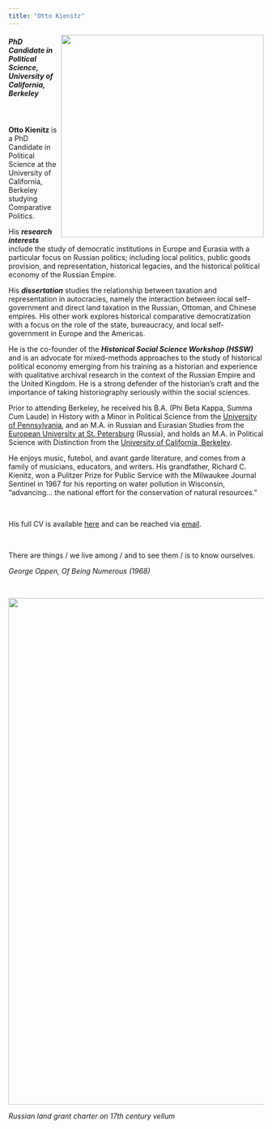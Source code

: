 ```yaml
---
title: "Otto Kienitz"
---
```


<img align="right" src="images/OttoSPBbuffer2.jpg" width = "400">

<h5>PhD Candidate in Political Science, University of California, Berkeley</h5>

<br>

**Otto Kienitz** is a PhD Candidate in Political Science at the University of California, Berkeley studying Comparative Politics.

His ***research interests*** include the study of democratic institutions in Europe and Eurasia with a particular focus on Russian politics; including local politics, public goods provision, and representation, historical legacies, and the historical political economy of the Russian Empire.

His ***dissertation*** studies the relationship between taxation and representation in autocracies, namely the interaction between local self-government and direct land taxation in the Russian, Ottoman, and Chinese empires. His other work explores historical comparative democratization with a focus on the role of the state, bureaucracy, and local self-government in Europe and the Americas.

He is the co-founder of the ***Historical Social Science Workshop (HSSW)*** and is an advocate for mixed-methods approaches to the study of historical political economy emerging from his training as a historian and experience with qualitative archival research in the context of the Russian Empire and the United Kingdom. He is a strong defender of the historian's craft and the importance of taking historiography seriously within the social sciences.

Prior to attending Berkeley, he received his B.A. (Phi Beta Kappa, Summa Cum Laude) in History with a Minor in Political Science from the [University of Pennsylvania](https://www.upenn.edu), and an M.A. in Russian and Eurasian Studies from the [European University at St. Petersburg](https://eu.spb.ru/en/) (Russia), and holds an M.A. in Political Science with Distinction from the [University of California, Berkeley](https://www.berkeley.edu).

He enjoys music, futebol, and avant garde literature, and comes from a family of musicians, educators, and writers. His grandfather, Richard C. Kienitz, won a Pulitzer Prize for Public Service with the Milwaukee Journal Sentinel in 1967 for his reporting on water pollution in Wisconsin, "advancing... the national effort for the conservation of natural resources."

<br>

His full CV is available [here](cv.html) and can be reached via [email](mailto:ojk@berkeley.edu).

<br>

There are things / we live among / and to see them / is to know ourselves.

*George Oppen, Of Being Numerous (1968)*

<br>

<img align="center" src="images/vellumbanner.jpg" width = "1000">

*Russian land grant charter on 17th century vellum*